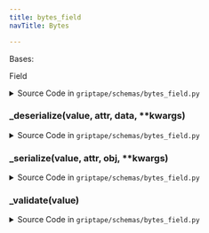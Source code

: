 ```yaml
---
title: bytes_field
navTitle: Bytes

---
```


<span id="griptape.schemas.bytes_field.Bytes"></span>

Bases:

<span title="marshmallow.fields.Field">Field</span>

<details><summary>Source Code in <code>griptape&#47;schemas&#47;bytes_field.py</code></summary>

```python
class Bytes(fields.Field):
    def _serialize(self, value: Any, attr: Any, obj: Any, **kwargs) -> str:
        return base64.b64encode(value).decode()

    def _deserialize(self, value: Any, attr: Any, data: Any, **kwargs) -> bytes:
        return base64.b64decode(value)

    def _validate(self, value: Any) -> None:
        if not isinstance(value, bytes):
            raise ValidationError("Invalid input type.")
```

</details>

<span id="griptape.schemas.bytes_field.Bytes._deserialize"></span>

### \_deserialize(value, attr, data, \*\*kwargs)

<details><summary>Source Code in <code>griptape&#47;schemas&#47;bytes_field.py</code></summary>

```python
def _deserialize(self, value: Any, attr: Any, data: Any, **kwargs) -> bytes:
    return base64.b64decode(value)
```

</details>

<span id="griptape.schemas.bytes_field.Bytes._serialize"></span>

### \_serialize(value, attr, obj, \*\*kwargs)

<details><summary>Source Code in <code>griptape&#47;schemas&#47;bytes_field.py</code></summary>

```python
def _serialize(self, value: Any, attr: Any, obj: Any, **kwargs) -> str:
    return base64.b64encode(value).decode()
```

</details>

<span id="griptape.schemas.bytes_field.Bytes._validate"></span>

### \_validate(value)

<details><summary>Source Code in <code>griptape&#47;schemas&#47;bytes_field.py</code></summary>

```python
def _validate(self, value: Any) -> None:
    if not isinstance(value, bytes):
        raise ValidationError("Invalid input type.")
```

</details>
